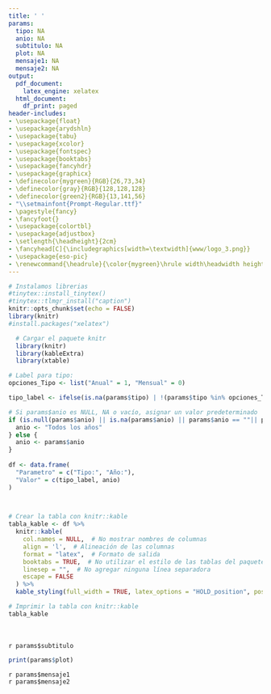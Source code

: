 ```yaml
---
title: ' '
params:
  tipo: NA
  anio: NA
  subtitulo: NA
  plot: NA
  mensaje1: NA
  mensaje2: NA
output:
  pdf_document:
    latex_engine: xelatex
  html_document:
    df_print: paged
header-includes:
- \usepackage{float}
- \usepackage{arydshln}
- \usepackage{tabu}
- \usepackage{xcolor}
- \usepackage{fontspec}
- \usepackage{booktabs}  
- \usepackage{fancyhdr}
- \usepackage{graphicx}
- \definecolor{mygreen}{RGB}{26,73,34}
- \definecolor{gray}{RGB}{128,128,128}
- \definecolor{green2}{RGB}{13,141,56}
- "\\setmainfont{Prompt-Regular.ttf}"
- \pagestyle{fancy}
- \fancyfoot{} 
- \usepackage{colortbl}
- \usepackage{adjustbox}
- \setlength{\headheight}{2cm}
- \fancyhead[C]{\includegraphics[width=\textwidth]{www/logo_3.png}}
- \usepackage{eso-pic}
- \renewcommand{\headrule}{\color{mygreen}\hrule width\headwidth height\headrulewidth} 
---
```



```r
# Instalamos librerias
#tinytex::install_tinytex()
#tinytex::tlmgr_install("caption")
knitr::opts_chunk$set(echo = FALSE)
library(knitr)
#install.packages("xelatex")
```
<!-- Fecha -->
\begin{flushright}
\textcolor{gray}{Informe en línea generado el: `r format(Sys.Date(), "%d %B, %Y")`}
\end{flushright}
\section*{Parámetros con los cuales se generó el informe:}
```r
  # Cargar el paquete knitr
  library(knitr)
  library(kableExtra)
  library(xtable)

# Label para tipo: 
opciones_Tipo <- list("Anual" = 1, "Mensual" = 0)

tipo_label <- ifelse(is.na(params$tipo) | !(params$tipo %in% opciones_Tipo), "Todos los años", names(opciones_Tipo)[which(opciones_Tipo == params$tipo)])

# Si params$anio es NULL, NA o vacío, asignar un valor predeterminado
if (is.null(params$anio) || is.na(params$anio) || params$anio == ""|| params$anio == "todo") {
  anio <- "Todos los años"
} else {
  anio <- params$anio
}
  
df <- data.frame(
  "Parametro" = c("Tipo:", "Año:"),
  "Valor" = c(tipo_label, anio)
)
  


# Crear la tabla con knitr::kable
tabla_kable <- df %>%
  knitr::kable(
    col.names = NULL,  # No mostrar nombres de columnas
    align = 'l',  # Alineación de las columnas
    format = "latex",  # Formato de salida
    booktabs = TRUE,  # No utilizar el estilo de las tablas del paquete booktabs
    linesep = "",  # No agregar ninguna línea separadora
    escape = FALSE
  ) %>%
  kable_styling(full_width = TRUE, latex_options = "HOLD_position", position = "left", bootstrap_options = "borderless")  # Estilo de la tabla con bordes blancos y cuadrícula completa

# Imprimir la tabla con knitr::kable
tabla_kable

```
<!-- Titulo del tablaro -->
\fontsize{14}{14} \selectfont \textcolor{mygreen}{Índice de diversidad de alimentos}\
<!-- Subtitulo -->
\fontsize{12}{12} \selectfont \textcolor{green2}{Análisis de variedad de los alimentos que ingresan a las principales centrales de abasto de Antioquia.}\
<!-- Subtitulo dinamico -->
\fontsize{10}{10} \selectfont `r params$subtitulo`\
```r
print(params$plot)
```
\fontsize{10}{10} \selectfont `r params$mensaje1`\
\fontsize{10}{10} \selectfont `r params$mensaje2`\

\fontsize{8}{8} \selectfont \textcolor{mygreen}{Fuente: Cálculos propios a partir de datos del Sistema de Información de Precios y Abastecimiento del Sector Agropecuario (SIPSA).}\newline
\fontsize{8}{8} \selectfont \textcolor{mygreen}{Este gráfico se calcula con base en el índice de Herfindahl-Hirschman.}\newline
\fontsize{8}{8} \selectfont \textcolor{mygreen}{La fórmula del índice de Herfindahl-Hirschman es: $IHH = \sum_{i=1}^{n}S_{i}^{2}$ donde $S_{i}$ es la participación que tiene cada producto en el volumen total de alimentos que ingresan a las principales centrales de abasto de Antioquia.}\newline


\AddToShipoutPictureBG*{\includegraphics[width=\paperwidth,height=3cm,keepaspectratio]{www/logo_2.png}}


